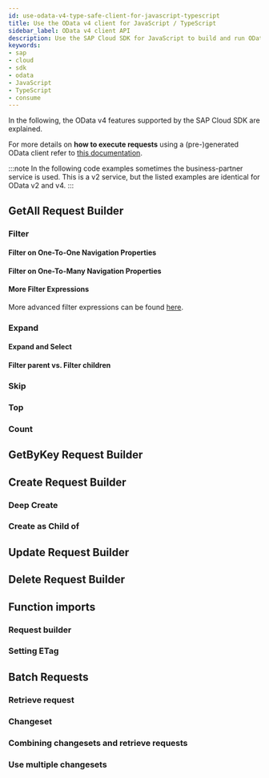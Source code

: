 ```yaml
---
id: use-odata-v4-type-safe-client-for-javascript-typescript
title: Use the OData v4 client for JavaScript / TypeScript
sidebar_label: OData v4 client API
description: Use the SAP Cloud SDK for JavaScript to build and run OData v4 requests in a type-safe way.
keywords:
- sap
- cloud
- sdk
- odata
- JavaScript
- TypeScript
- consume
---
```




In the following, the OData v4 features supported by the SAP Cloud SDK are explained.

For more details on **how to execute requests** using a (pre-)generated OData client refer to [this documentation](./executing-a-request-using-a-generated-odata-v2-v4-client-with-sap-cloud-sdk-for-javascript).

:::note
In the following code examples sometimes the business-partner service is used.
This is a v2 service, but the listed examples are identical for OData v2 and v4.
:::


## GetAll Request Builder
<GetAll/>

  ### Filter
  <Filter/>

  #### Filter on One-To-One Navigation Properties
  <FilterOneToOne/>

  #### Filter on One-To-Many Navigation Properties
  <FilterOneToMany/>

  #### More Filter Expressions
  More advanced filter expressions can be found [here](#available-filter-expressions).

  ### Expand

  #### Expand and Select
  <ExpandSelect/>

  #### Filter parent vs. Filter children <a name="filterParentChildren"/>
  <FilterParentChild/>

  ### Skip
  <Skip/>

  ### Top
  <Top/>

  ### Count
  <Count/>

## GetByKey Request Builder
<GetByKey/>

## Create Request Builder
<Create/>

  ### Deep Create
  <DeepCreate/>

  ### Create as Child of
  <CreateAsChildOf/>

## Update Request Builder
<Update/>

## Delete Request Builder
<Delete/>

## Function imports

  ### Request builder
  <RequestBuilder/>

  ### Setting ETag
  <EtagFunctionImport/>

## Batch Requests
<BatchIntro/>

  ### Retrieve request
  <RetrieveRequests/>

  ### Changeset
  <ChangeSet/>

  ### Combining changesets and retrieve requests
  <CombineChangeSetRetrieve/>

  ### Use multiple changesets
  <MultiChangeSets/>
